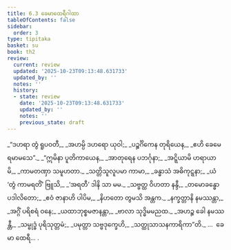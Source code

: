 ```yaml
---
title: 6.3 ခေမာထေရီဂါထာ
tableOfContents: false
sidebar:
  order: 3
type: tipitaka
basket: su
book: th2
review:
  current: review
  updated: '2025-10-23T09:13:48.631733'
  updated_by: ''
  notes: ''
  history:
  - state: review
    date: '2025-10-23T09:13:48.631733'
    updated_by: ''
    notes: ''
    previous_state: draft
---
```



<ReviewStatus review={frontmatter.review} showDetails={true} />

<HypothesisAnnotation frontmatter={frontmatter} />

<DynamicBreadcrumb />

<Division number="139" book="th2" e="ch" v="19" p="395">

<Paragraph number="196" type="verses" book="th2">
_“ဒဟရာ တွံ ရူပဝတီ,_  
_အဟမ္ပိ ဒဟရော ယုဝါ;_  
_ပဉ္စင်္ဂိကေန တုရိယေန,_  
_ဧဟိ ခေမေ ရမာမသေ”._  

</Paragraph>

</Division>
<Division number="140" book="th2" e="ch" v="19" p="395">

<Paragraph number="197" type="verses" book="th2">
_“ဣမိနာ ပူတိကာယေန,_  
_အာတုရေန ပဘင်္ဂုနာ;_  
_အဋ္ဋိယာမိ ဟရာယာမိ,_  
_ကာမတဏှာ သမူဟတာ._  

</Paragraph>

</Division>
<Division number="141" book="th2" e="ch" v="19" p="395">

<Paragraph number="198" type="verses" book="th2">
_သတ္တိသူလူပမာ ကာမာ,_  
_ခန္ဓာသံ အဓိကုဋ္ဋနာ;_  
_ယံ ‘တွံ ကာမရတိံ’ ဗြူသိ,_  
_‘အရတီ’ ဒါနိ သာ မမ._  

</Paragraph>

</Division>
<Division number="142" book="th2" e="ch" v="19" p="395">

<Paragraph number="199" type="verses" book="th2">
_သဗ္ဗတ္ထ ဝိဟတာ နန္ဒီ,_  
_တမောခန္ဓော ပဒါလိတော;_  
_ဧဝံ ဇာနာဟိ ပါပိမ,_  
_နိဟတော တွမသိ အန္တက._  

</Paragraph>

</Division>
<Division number="143" book="th2" e="ch" v="19" p="395">

<Paragraph number="200" type="verses" book="th2">
_နက္ခတ္တာနိ နမဿန္တာ,_  
_အဂ္ဂိံ ပရိစရံ ဝနေ;_  
_ယထာဘုစ္စမဇာနန္တာ,_  
_ဗာလာ သုဒ္ဓိမမညထ._  

</Paragraph>

</Division>
<Division number="144" book="th2" e="ch" v="19" p="395">

<Paragraph number="201" type="verses" book="th2">
_အဟဉ္စ ခေါ နမဿန္တီ,_  
_သမ္ဗုဒ္ဓံ ပုရိသုတ္တမံ;_  
_ပမုတ္တာ သဗ္ဗဒုက္ခေဟိ,_  
_သတ္ထုသာသနကာရိကာ”တိ._  


</Paragraph>
</Division>

<Paragraph number="202" type="center" book="th2">
…  ခေမာ ထေရီ… .
</Paragraph>